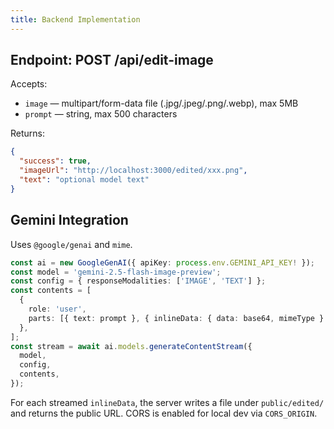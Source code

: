 ```yaml
---
title: Backend Implementation
---
```


## Endpoint: POST /api/edit-image

Accepts:

- `image` — multipart/form-data file (.jpg/.jpeg/.png/.webp), max 5MB
- `prompt` — string, max 500 characters

Returns:

```json
{
  "success": true,
  "imageUrl": "http://localhost:3000/edited/xxx.png",
  "text": "optional model text"
}
```

## Gemini Integration

Uses `@google/genai` and `mime`.

```ts
const ai = new GoogleGenAI({ apiKey: process.env.GEMINI_API_KEY! });
const model = 'gemini-2.5-flash-image-preview';
const config = { responseModalities: ['IMAGE', 'TEXT'] };
const contents = [
  {
    role: 'user',
    parts: [{ text: prompt }, { inlineData: { data: base64, mimeType } }],
  },
];
const stream = await ai.models.generateContentStream({
  model,
  config,
  contents,
});
```

For each streamed `inlineData`, the server writes a file under `public/edited/` and returns the public URL. CORS is enabled for local dev via `CORS_ORIGIN`.
